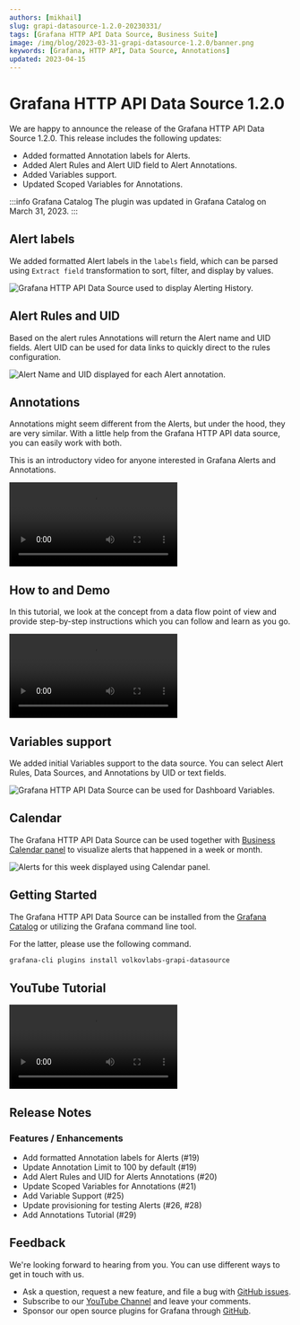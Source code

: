 ```yaml
---
authors: [mikhail]
slug: grapi-datasource-1.2.0-20230331/
tags: [Grafana HTTP API Data Source, Business Suite]
image: /img/blog/2023-03-31-grapi-datasource-1.2.0/banner.png
keywords: [Grafana, HTTP API, Data Source, Annotations]
updated: 2023-04-15
---
```



# Grafana HTTP API Data Source 1.2.0

We are happy to announce the release of the Grafana HTTP API Data Source 1.2.0. This release includes the following updates:

- Added formatted Annotation labels for Alerts.
- Added Alert Rules and Alert UID field to Alert Annotations.
- Added Variables support.
- Updated Scoped Variables for Annotations.

:::info Grafana Catalog
The plugin was updated in Grafana Catalog on March 31, 2023.
:::

## Alert labels

We added formatted Alert labels in the `labels` field, which can be parsed using `Extract field` transformation to sort, filter, and display by values.

<Image
  title="Grafana HTTP API Data Source used to display Alerting History."
  src="/img/blog/2023-03-31-grapi-datasource-1.2.0/history.png"
/>

## Alert Rules and UID

Based on the alert rules Annotations will return the Alert name and UID fields. Alert UID can be used for data links to quickly direct to the rules configuration.

<Image
  title="Alert Name and UID displayed for each Alert annotation."
  src="/img/blog/2023-03-31-grapi-datasource-1.2.0/alerts.png"
/>

## Annotations

Annotations might seem different from the Alerts, but under the hood, they are very similar. With a little help from the Grafana HTTP API data source, you can easily work with both.

This is an introductory video for anyone interested in Grafana Alerts and Annotations.

<Video
  src="https://www.youtube.com/embed/4asWJ_Dhcmw"
  title="Annotations, Alerts, and Annotation queries in Grafana explained."
/>

## How to and Demo

In this tutorial, we look at the concept from a data flow point of view and provide step-by-step instructions which you can follow and learn as you go.

<Video
  src="https://www.youtube.com/embed/bmOkirtC65w"
  title="Annotations and Alerts tutorial for Grafana with Timescale."
/>

## Variables support

We added initial Variables support to the data source. You can select Alert Rules, Data Sources, and Annotations by UID or text fields.

<Image
  title="Grafana HTTP API Data Source can be used for Dashboard Variables."
  src="/img/blog/2023-03-31-grapi-datasource-1.2.0/variables.png"
/>

## Calendar

The Grafana HTTP API Data Source can be used together with [Business Calendar panel](/plugins/volkovlabs-calendar-panel) to visualize alerts that happened in a week or month.

<Image
  title="Alerts for this week displayed using Calendar panel."
  src="/img/blog/2023-03-31-grapi-datasource-1.2.0/calendar.png"
/>

## Getting Started

The Grafana HTTP API Data Source can be installed from the [Grafana Catalog](https://grafana.com/grafana/plugins/volkovlabs-grapi-datasource/) or utilizing the Grafana command line tool.

For the latter, please use the following command.

```bash
grafana-cli plugins install volkovlabs-grapi-datasource
```

## YouTube Tutorial

<Video
  src="https://www.youtube.com/embed/0zibOEGqTJ8"
  title="Easy access to Grafana backend using Grafana HTTP API data source."
/>

## Release Notes

### Features / Enhancements

- Add formatted Annotation labels for Alerts (#19)
- Update Annotation Limit to 100 by default (#19)
- Add Alert Rules and UID for Alerts Annotations (#20)
- Update Scoped Variables for Annotations (#21)
- Add Variable Support (#25)
- Update provisioning for testing Alerts (#26, #28)
- Add Annotations Tutorial (#29)

## Feedback

We're looking forward to hearing from you. You can use different ways to get in touch with us.

- Ask a question, request a new feature, and file a bug with [GitHub issues](https://github.com/volkovlabs/volkovlabs-grapi-datasource/issues).
- Subscribe to our [YouTube Channel](https://www.youtube.com/@volkovlabs) and leave your comments.
- Sponsor our open source plugins for Grafana through [GitHub](https://github.com/sponsors/VolkovLabs).
